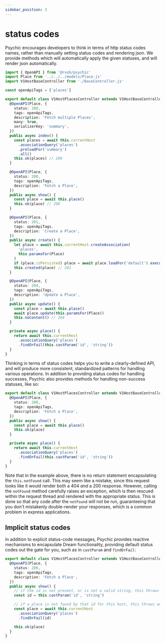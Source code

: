 ```yaml
---
sidebar_position: 3
---
```



# status codes

Psychic encourages developers to think in terms of http status codes names, rather than manually setting status codes and rendering json. We provide methods which will automatically apply the given statuses, and will render json automatically.

```ts
import { OpenAPI } from '@rvoh/psychic'
import Place from '../../../models/Place.js'
import V1HostBaseController from './BaseController.js'

const openApiTags = ['places']

export default class V1HostPlacesController extends V1HostBaseController {
  @OpenAPI(Place, {
    status: 200,
    tags: openApiTags,
    description: 'Fetch multiple Places',
    many: true,
    serializerKey: 'summary',
  })
  public async index() {
    const places = await this.currentHost
      .associationQuery('places')
      .preloadFor('summary')
      .all()
    this.ok(places) // 200
  }

  @OpenAPI(Place, {
    status: 200,
    tags: openApiTags,
    description: 'Fetch a Place',
  })
  public async show() {
    const place = await this.place()
    this.ok(place) // 200
  }

  @OpenAPI(Place, {
    status: 201,
    tags: openApiTags,
    description: 'Create a Place',
  })
  public async create() {
    let place = await this.currentHost.createAssociation(
      'places',
      this.paramsFor(Place)
    )
    if (place.isPersisted) place = await place.loadFor('default').execute()
    this.created(place) // 201
  }

  @OpenAPI(Place, {
    status: 204,
    tags: openApiTags,
    description: 'Update a Place',
  })
  public async update() {
    const place = await this.place()
    await place.update(this.paramsFor(Place))
    this.noContent() // 204
  }

  private async place() {
    return await this.currentHost
      .associationQuery('places')
      .findOrFail(this.castParam('id', 'string'))
  }
}
```

Thinking in terms of status codes helps you to write a clearly-defined API, and will produce more consistent, standardized patterns for handling various operations. In addition to providing status codes for handling successes, Psychic also provides methods for handling non-success statuses, like so:

```ts
export default class V1HostPlacesController extends V1HostBaseController {
  @OpenAPI(Place, {
    status: 200,
    tags: openApiTags,
    description: 'Fetch a Place',
  })
  public async show() {
    const place = await this.place()
    this.ok(place)
  }

  private async place() {
    return await this.currentHost
      .associationQuery('places')
      .findOrFail(this.castParam('id', 'string'))
  }
}
```

Note that in the example above, there is no return statement encapsulating the `this.notFound` call. This may seem like a mistake, since this request looks like it would render both a 404 _and_ a 200 response. However, calling the `notFound` method carefully raises an exception, which is then rescued within the request thread and rendered with the appropriate status. This is done so that any code after the `notFound` will not be run, guaranteeing that you don't mistakenly double-render your responses, which is a common problem in express applications.

## Implicit status codes

In addition to explicit status-code messages, Psychic provides reactive mechanisms to encapsulate Dream functionality, providing default status codes out the gate for you, such as in `castParam` and `findOrFail`:

```ts
export default class V1HostPlacesController extends V1HostBaseController {
  @OpenAPI(Place, {
    status: 200,
    tags: openApiTags,
    description: 'Fetch a Place',
  })
  public async show() {
    // if the id is not present, or is not a valid string, this throws an error which Psychic converts to a 400
    const id = this.castParam('id', 'string')

    // if a place is not found by that id for this host, this throws an error which Psychic converts to a 404
    const place = await this.currentHost
      .associationQuery('places')
      .findOrFail(id)

    this.ok(place)
  }
}
```

